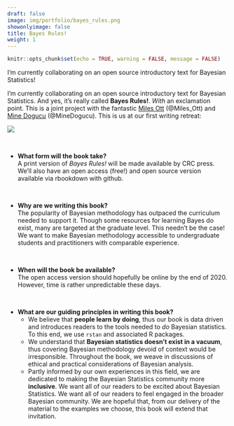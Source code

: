 ```yaml
---
draft: false
image: img/portfolio/bayes_rules.png
showonlyimage: false
title: Bayes Rules!
weight: 1
---
```


```r
knitr::opts_chunk$set(echo = TRUE, warning = FALSE, message = FALSE)
```

I'm currently collaborating on an open source introductory text for Bayesian Statistics!

<!--more-->


I'm currently collaborating on an open source introductory text for Bayesian Statistics.  And yes, it's really called **Bayes Rules!**.  *With* an exclamation point. This is a joint project with the fantastic [Miles Ott](https://milesott.com/) (@Miles_Ott) and [Mine Dogucu](https://mdogucu.ics.uci.edu/) (@MineDogucu).  This is us at our first writing retreat:

![](/portfolio/bayes_rules_files/bayes_band.jpeg)




\





- **What form will the book take?**    
    A print version of *Bayes Rules!* will be made available by CRC press.  We'll also have an open access (free!) and open source version available via rbookdown with github.


\




- **Why are we writing this book?**    
    The popularity of Bayesian methodology has outpaced the curriculum needed to support it. Though some resources for learning Bayes do exist, many are targeted at the graduate level. This needn't be the case!  We want to make Bayesian methodology accessible to undergraduate students and practitioners with comparable experience.
    
    
\



- **When will the book be available?**    
    The open access version should hopefully be online by the end of 2020.  However, time is rather unpredictable these days.




\


- **What are our guiding principles in writing this book?**    
    - We believe that **people learn by doing**, thus our book is data driven and introduces readers to the tools needed to *do* Bayesian statistics. To this end, we use `rstan` and associated R packages.
    - We understand that **Bayesian statistics doesn't exist in a vacuum**, thus covering Bayesian methodology devoid of context would be irresponsible. Throughout the book, we weave in discussions of ethical and practical considerations of Bayesian analysis.
    - Partly informed by our own experiences in this field, we are dedicated to making the Bayesian Statistics community more **inclusive**.  We want all of our readers to be excited about Bayesian Statistics.  We want all of our readers to feel engaged in the broader Bayesian community.  We are hopeful that, from our delivery of the material to the examples we choose, this book will extend that invitation.      

